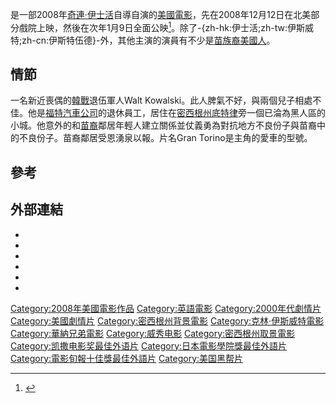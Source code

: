 {{NoteTA
|T=zh-hans:老爷车 (电影);zh-hk:驅·逐;zh-tw:經典老爺車;
|G1=Show
|G2=Movie
|1=zh-hans:老爷车; zh-tw:經典老爺車; zh-hk:驅·逐
}}
{{Infobox Film
| name           = 驅·逐
| original_name  = ''Gran Torino''
| image          = 
| caption        = 電影海報
| director       = [[奇連·伊士活|奇連·伊士活]]
| producer       = 奇連·伊士活<br />[[Bill_Gerber|Bill Gerber]]<br />[[Robert_Lorenz|Robert Lorenz]]
| writer         = '''劇本：'''<br />[[Nick_Schenk|Nick Schenk]]<br />'''故事：'''<br />Dave Johannson<br />Nick Schenk
| starring       = 奇連·伊士活<br />[[Bee_Vang|Bee Vang]]
| music          = [[Eric_Eastwood|Eric Eastwood]]<br />[[Michael_Stevens|Michael Stevens]]
| cinematography = [[湯姆·史登|湯姆·史登]]
| editing        = [[Joel_Cox|Joel Cox]]<br />[[Gary_D._Roach|Gary D. Roach]]
| distributor    = [[華納兄弟|華納兄弟]]
| released       = {{flagicon|USA}} 2008年12月12日 <small>（有限）</small><br />{{flagicon|USA}} 2009年1月9日<small>（全國）</small><br />{{flagicon|HKG}} 2009年
| runtime        = 116 分鐘
| country        = {{美國電影產地}}
| language       = [[英語|英語]]<br />[[苗語|苗語]]
| budget         = $3,300萬<ref name="BO"/>
| gross          = $2.69億<ref name="BO">{{cite web| url=http://www.boxofficemojo.com/movies/?page=main&id=grantorino.htm| title=Gran Torino (2008)| publisher=Box Office Mojo| accessdate=2009-01-17| archive-date=2011-10-17| archive-url=https://web.archive.org/web/20111017212111/http://www.boxofficemojo.com/movies/?page=main&id=grantorino.htm| dead-url=no}}</ref>
| website        = https://www.warnerbros.com/movies/gran-torino
| amg_id         = 1:435186
| imdb_id        = 1205489
| cn_name        = 老爷车
| hk_name        = 驅·逐
| tw_name        = 經典老爺車
}}
{{作品名稱|name=''Gran Torino''|hk=驅·逐|tw=經典老爺車|cn=老爷车}}是一部2008年[[奇連·伊士活|奇連·伊士活]]自導自演的[[美國電影|美國電影]]，先在2008年12月12日在北美部分戲院上映，然後在次年1月9日全面公映<ref>{{cite journal | url=http://www.variety.com/article/VR1117994551.html | title='High School Musical 3' aims for No. 1 | last=McNary | first=Dave | coauthors=Pamela McClintock | journal=[[Variety_(magazine)|Variety]] | date=October 23, 2008 | accessdate=October 24, 2008 }}</ref>。除了-{zh-hk:伊士活;zh-tw:伊斯威特;zh-cn:伊斯特伍德}-外，其他主演的演員有不少是[[苗族裔美國人|苗族裔美國人]]。

== 情節 ==
一名新近喪偶的[[韓戰|韓戰]]退伍軍人Walt Kowalski。此人脾氣不好，與兩個兒子相處不佳。他是[[福特汽車公司|福特汽車公司]]的退休員工，居住在[[密西根州|密西根州]][[底特律|底特律]]旁一個已淪為黑人區的小城。他意外的和[[苗族裔美國人|苗裔]]鄰居年輕人建立關係並仗義勇為對抗地方不良份子與苗裔中的不良份子。苗裔鄰居受恩湧泉以報。片名Gran Torino是主角的愛車的型號。

== 參考 ==
{{reflist|2}}

== 外部連結 ==
* {{imdb title|id=1205489|title=驅·逐}}
* {{amg title|id=1:435186|title=驅·逐}}
* {{mojo title|id=grantorino|title=驅·逐}}
* {{rotten-tomatoes|id=gran_torino|title=驅·逐}}
* {{metacritic film|id=grantorino|title=驅·逐}}
* {{douban}}
{{start box}}
{{succession prize box | '''《[[馬利與我|馬利與我]]》''' | '''《[[百貨戰警|百貨戰警]]》'''| [[2009年全美週末票房冠軍|2009年全美週末票房冠軍]] | 2009年1月11日}}
{{end box}}
{{Clint Eastwood}}
{{蓝丝带奖最佳外语片}}
{{電影旬報十佳獎最佳外語片}}
{{DEFAULTSORT:Gran Torino}}
[[Category:2008年美國電影作品|Category:2008年美國電影作品]]
[[Category:英語電影|Category:英語電影]]
[[Category:2000年代劇情片|Category:2000年代劇情片]]
[[Category:美國劇情片|Category:美國劇情片]]
[[Category:密西根州背景電影|Category:密西根州背景電影]]
[[Category:克林·伊斯威特電影|Category:克林·伊斯威特電影]]
[[Category:華納兄弟電影|Category:華納兄弟電影]]
[[Category:威秀电影|Category:威秀电影]]
[[Category:密西根州取景電影|Category:密西根州取景電影]]
[[Category:凯撒电影奖最佳外语片|Category:凯撒电影奖最佳外语片]]
[[Category:日本電影學院獎最佳外語片|Category:日本電影學院獎最佳外語片]]
[[Category:電影旬報十佳獎最佳外語片|Category:電影旬報十佳獎最佳外語片]]
[[Category:美国黑帮片|Category:美国黑帮片]]